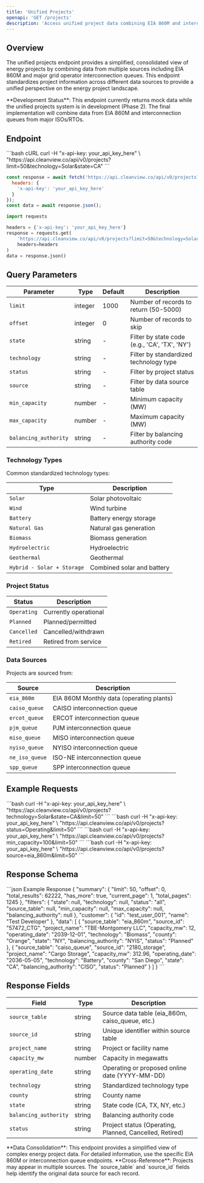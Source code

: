 ```yaml
---
title: 'Unified Projects'
openapi: 'GET /projects'
description: 'Access unified project data combining EIA 860M and interconnection queue sources'
---
```


## Overview

The unified projects endpoint provides a simplified, consolidated view of energy projects by combining data from multiple sources including EIA 860M and major grid operator interconnection queues. This endpoint standardizes project information across different data sources to provide a unified perspective on the energy project landscape.

<Note>
**Development Status**: This endpoint currently returns mock data while the unified projects system is in development (Phase 2). The final implementation will combine data from EIA 860M and interconnection queues from major ISOs/RTOs.
</Note>

## Endpoint

<CodeGroup>
```bash cURL
curl -H "x-api-key: your_api_key_here" \
  "https://api.cleanview.co/api/v0/projects?limit=50&technology=Solar&state=CA"
```

```javascript JavaScript
const response = await fetch('https://api.cleanview.co/api/v0/projects?limit=50&technology=Solar&state=CA', {
  headers: {
    'x-api-key': 'your_api_key_here'
  }
});
const data = await response.json();
```

```python Python
import requests

headers = {'x-api-key': 'your_api_key_here'}
response = requests.get(
    'https://api.cleanview.co/api/v0/projects?limit=50&technology=Solar&state=CA',
    headers=headers
)
data = response.json()
```
</CodeGroup>

## Query Parameters

| Parameter | Type | Default | Description |
|-----------|------|---------|-------------|
| `limit` | integer | 1000 | Number of records to return (50-5000) |
| `offset` | integer | 0 | Number of records to skip |
| `state` | string | - | Filter by state code (e.g., 'CA', 'TX', 'NY') |
| `technology` | string | - | Filter by standardized technology type |
| `status` | string | - | Filter by project status |
| `source` | string | - | Filter by data source table |
| `min_capacity` | number | - | Minimum capacity (MW) |
| `max_capacity` | number | - | Maximum capacity (MW) |
| `balancing_authority` | string | - | Filter by balancing authority code |

### Technology Types

Common standardized technology types:

| Type | Description |
|------|-------------|
| `Solar` | Solar photovoltaic |
| `Wind` | Wind turbine |
| `Battery` | Battery energy storage |
| `Natural Gas` | Natural gas generation |
| `Biomass` | Biomass generation |
| `Hydroelectric` | Hydroelectric |
| `Geothermal` | Geothermal |
| `Hybrid - Solar + Storage` | Combined solar and battery |

### Project Status

| Status | Description |
|--------|-------------|
| `Operating` | Currently operational |
| `Planned` | Planned/permitted |
| `Cancelled` | Cancelled/withdrawn |
| `Retired` | Retired from service |

### Data Sources

Projects are sourced from:

| Source | Description |
|--------|-------------|
| `eia_860m` | EIA 860M Monthly data (operating plants) |
| `caiso_queue` | CAISO interconnection queue |
| `ercot_queue` | ERCOT interconnection queue |
| `pjm_queue` | PJM interconnection queue |
| `miso_queue` | MISO interconnection queue |
| `nyiso_queue` | NYISO interconnection queue |
| `ne_iso_queue` | ISO-NE interconnection queue |
| `spp_queue` | SPP interconnection queue |

## Example Requests

<AccordionGroup>
  <Accordion title="Get Solar Projects in California">
    ```bash
    curl -H "x-api-key: your_api_key_here" \
      "https://api.cleanview.co/api/v0/projects?technology=Solar&state=CA&limit=50"
    ```
  </Accordion>
  
  <Accordion title="Get Operating Projects">
    ```bash
    curl -H "x-api-key: your_api_key_here" \
      "https://api.cleanview.co/api/v0/projects?status=Operating&limit=50"
    ```
  </Accordion>
  
  <Accordion title="Get Large Projects (>100 MW)">
    ```bash
    curl -H "x-api-key: your_api_key_here" \
      "https://api.cleanview.co/api/v0/projects?min_capacity=100&limit=50"
    ```
  </Accordion>
  
  <Accordion title="Get Projects from EIA Data Only">
    ```bash
    curl -H "x-api-key: your_api_key_here" \
      "https://api.cleanview.co/api/v0/projects?source=eia_860m&limit=50"
    ```
  </Accordion>
</AccordionGroup>

## Response Schema

<ResponseExample>
```json Example Response
{
  "summary": {
    "limit": 50,
    "offset": 0,
    "total_results": 62222,
    "has_more": true,
    "current_page": 1,
    "total_pages": 1245
  },
  "filters": {
    "state": null,
    "technology": null,
    "status": "all",
    "source_table": null,
    "min_capacity": null,
    "max_capacity": null,
    "balancing_authority": null
  },
  "customer": {
    "id": "test_user_001",
    "name": "Test Developer"
  },
  "data": [
    {
      "source_table": "eia_860m",
      "source_id": "57472_CTG",
      "project_name": "TBE-Montgomery LLC",
      "capacity_mw": 12,
      "operating_date": "2039-12-01",
      "technology": "Biomass",
      "county": "Orange",
      "state": "NY",
      "balancing_authority": "NYIS",
      "status": "Planned"
    },
    {
      "source_table": "caiso_queue",
      "source_id": "2180_storage",
      "project_name": "Cargo Storage",
      "capacity_mw": 312.96,
      "operating_date": "2036-05-05",
      "technology": "Battery",
      "county": "San Diego",
      "state": "CA",
      "balancing_authority": "CISO",
      "status": "Planned"
    }
  ]
}
```
</ResponseExample>

## Response Fields

| Field | Type | Description |
|-------|------|-------------|
| `source_table` | string | Source data table (eia_860m, caiso_queue, etc.) |
| `source_id` | string | Unique identifier within source table |
| `project_name` | string | Project or facility name |
| `capacity_mw` | number | Capacity in megawatts |
| `operating_date` | string | Operating or proposed online date (YYYY-MM-DD) |
| `technology` | string | Standardized technology type |
| `county` | string | County name |
| `state` | string | State code (CA, TX, NY, etc.) |
| `balancing_authority` | string | Balancing authority code |
| `status` | string | Project status (Operating, Planned, Cancelled, Retired) |

<Note>
**Data Consolidation**: This endpoint provides a simplified view of complex energy project data. For detailed information, use the specific EIA 860M or interconnection queue endpoints.
</Note>

<Info>
**Cross-Reference**: Projects may appear in multiple sources. The `source_table` and `source_id` fields help identify the original data source for each record.
</Info>